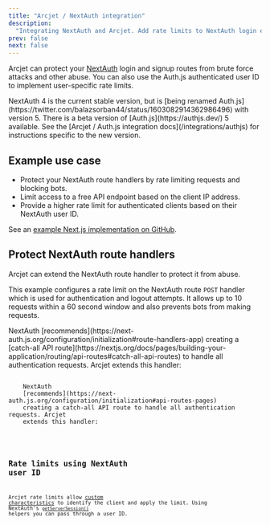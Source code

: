 ```yaml
---
title: "Arcjet / NextAuth integration"
description:
  "Integrating NextAuth and Arcjet. Add rate limits to NextAuth login endpoints."
prev: false
next: false
---
```



Arcjet can protect your [NextAuth](https://next-auth.js.org/) login and signup
routes from brute force attacks and other abuse. You can also use the Auth.js
authenticated user ID to implement user-specific rate limits.

<WhatIsArcjet />

<Aside type="note" title="NextAuth 4 and Auth.js 5">
  NextAuth 4 is the current stable version, but is [being renamed
  Auth.js](https://twitter.com/balazsorban44/status/1603082914362986496) with
  version 5. There is a beta version of [Auth.js](https://authjs.dev/) 5
  available. See the [Arcjet / Auth.js integration docs](/integrations/authjs)
  for instructions specific to the new version.
</Aside>

## Example use case

- Protect your NextAuth route handlers by rate limiting requests and blocking
  bots.
- Limit access to a free API endpoint based on the client IP address.
- Provide a higher rate limit for authenticated clients based on their NextAuth
  user ID.

See an
[example Next.js implementation on GitHub](https://github.com/arcjet/arcjet-js/tree/main/examples/nextjs-14-nextauth-4).

## Protect NextAuth route handlers

Arcjet can extend the NextAuth route handler to protect it from abuse.

This example configures a rate limit on the NextAuth route `POST` handler which
is used for authentication and logout attempts. It allows up to 10 requests
within a 60 second window and also prevents bots from making requests.

<Tabs>
  <TabItem label="NextJS (App)">
    NextAuth
    [recommends](https://next-auth.js.org/configuration/initialization#route-handlers-app)
    creating a [catch-all API
    route](https://nextjs.org/docs/pages/building-your-application/routing/api-routes#catch-all-api-routes)
    to handle all authentication requests. Arcjet extends this handler:
    <Code
      code={NextAuthAppTS}
      lang="ts"
      title="/app/api/auth/[...nextauth]/route.ts"
      mark={["ARCJET_KEY"]}
    />
  </TabItem>
  <TabItem label="NextJS (Pages)">
    NextAuth
    [recommends](https://next-auth.js.org/configuration/initialization#api-routes-pages)
    creating a catch-all API route to handle all authentication requests. Arcjet
    extends this handler:
    <Code
      code={NextAuthPagesTS}
      lang="ts"
      title="/pages/api/auth/[...nextauth].ts"
      mark={["ARCJET_KEY"]}
    />
  </TabItem>
</Tabs>

## Rate limits using NextAuth user ID

Arcjet rate limits allow
[custom characteristics](/rate-limiting/configuration#custom-characteristics) to
identify the client and apply the limit. Using NextAuth's
[`getServerSession()`](https://next-auth.js.org/configuration/nextjs#getserversession)
helpers you can pass through a user ID.

<Tabs>
  <TabItem label="NextJS (App)">
    <Code
      code={NextAuthUserAppTS}
      lang="ts"
      title="/app/api/private/route.ts"
      mark={["ARCJET_KEY"]}
    />
  </TabItem>
  <TabItem label="NextJS (Pages)">
    <Code
      code={NextAuthUserPagesTS}
      lang="ts"
      title="/pages/api/private.ts"
      mark={["ARCJET_KEY"]}
    />
  </TabItem>
</Tabs>

<Comments />
